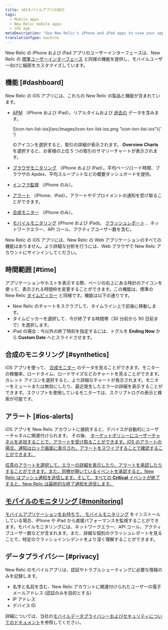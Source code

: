 ```yaml
---
title: iOSモバイルアプリの紹介
tags:
  - Mobile apps
  - New Relic mobile apps
  - iOS app
metaDescription: "Use New Relic's iPhone and iPad apps to view your applications, infrastructure data, and key transactions, plus any alerts about them."
translationType: machine
---
```


New Relic の iPhone および iPad アプリのユーザーインターフェースは、New Relic の [標準ユーザーインターフェース](/docs/site/standard-dashboard-features) と同様の機能を提供し、モバイルユーザー向けに細部をカスタマイズしています。

## 機能 [#dashboard]

New Relic の iOS アプリには、これらの New Relic の製品と機能が含まれています。

- [APM](/docs/apm) （iPhone および iPad）。リアルタイムおよび [過去の](#time) データを含みます。

  <ImageSizing width="33px" height="20px">
    ![icon-txn-list-ios](src/images/icon-txn-list-ios.png
    "icon-txn-list-ios"){' '}
  </ImageSizing>

  のアイコンを選択すると、取引の詳細が表示されます。 **Overview Charts** を選択すると、お客様の上位 5 つの取引のサマリーチャートが表示されます。

- [ブラウザモニタリング](/docs/browser) （iPhone および iPad）。平均ページロード時間、ブラウザの Apdex、平均スループットなどの概要ダッシュボードを提供。

- [インフラ監視](/docs/infrastructure) （iPhone のみ）。

- [アラート](#ios-alerts) （iPhone、iPad）。アラートやデプロイメントの通知を受け取ることができます。

- [合成モニター](#synthetics) （iPhone のみ）。

- [モバイルモニタリング](#monitoring) (iPhone および iPad)。 [クラッシュレポート](/docs/mobile-monitoring/mobile-monitoring-ui/mobile-app-dashboards/mobile-apps-crash-dashboard) 、ネットワークエラー、API コール、アクティブユーザー数を含む。

New Relic の iOS アプリには、New Relic の Web アプリケーションのすべての機能はありません。より詳細な分析を行うには、Web ブラウザで New Relic アカウントにサインインしてください。

## 時間範囲 [#time]

アプリケーションやホストを表示する際、ページの右上にある時計のアイコンを使って、表示される時間枠を変更することができます。この機能は、標準の New Relic [タイムピッカー](/docs/site/timepicker-setting-time-periods-to-view-data) と同様です。機能は以下の通りです。

- New Relic のチャートをスクラブして、タイムライン上で前後に移動します。
- タイムピッカーを選択して、今が終了する時間帯（30 分前から 90 日前まで）を選択します。
- iPad の場合：今以外の終了時刻を指定するには、トグルを **Ending Now** から **Custom Date** へとスライドさせます。

## 合成のモニタリング [#synthetics]

iOS アプリを使って、 [合成モニター](/docs/synthetics/new-relic-synthetics/getting-started/new-relic-synthetics) のデータを見ることができます。モニターの稼働率、ロードタイム、ロードサイズなどのチャートを見ることができます。カレット <Icon name="fe-chevron-down"/>アイコンを選択すると、より詳細なチャートが表示されます。モニターをミュートまたは無効にしたり、最近発生したエラーの詳細を表示することができます。スクリプトを使用しているモニターでは、スクリプトログの表示と検索が可能です。

## アラート [#ios-alerts]

iOS アプリを New Relic アカウントに接続すると、デバイスが自動的にユーザーチャネルに関連付けられます。 その後、 [ターゲットポリシーにユーザーチャネルを追加することで、アラートを受け取ることができます。iOS のアラートの場合、通知はロック画面に表示され、アラートをスワイプすることで確認することができます。](/docs/alerts/new-relic-alerts-beta/managing-notification-channels/notification-channels-controlling-where-send-alerts#mobile-push)

[任意のアラートを選択して、エラーの詳細を表示したり、アラートを承認したりすることができます。また、同僚が開いているイベントを承認すると、New Relic はプッシュ通知を送信します。そして、すべての **Critical** イベントが終了すると、New Relic は最終的な終了通知を送信します。](/docs/alerts/new-relic-alerts-beta/managing-notification-channels/notification-channels-controlling-where-send-alerts#mobile-push)

## [モバイルのモニタリング [#monitoring]](/docs/alerts/new-relic-alerts-beta/managing-notification-channels/notification-channels-controlling-where-send-alerts#mobile-push)

[モバイルアプリケーションをお持ちで、 ](/docs/alerts/new-relic-alerts-beta/managing-notification-channels/notification-channels-controlling-where-send-alerts#mobile-push)[モバイルモニタリング](/docs/mobile-apps/new-relic-mobile) をインストールしている場合、iPhone や iPad から直接パフォーマンスを監視することができます。モバイルモニタリングには、ネットワークエラー、API コール、アクティブユーザー数などが含まれます。また、詳細な個別のクラッシュレポートを見ることで、特定のクラッシュインシデントをより深く理解することができます。

## データプライバシー [#privacy]

New Relic のモバイルアプリは、認証やトラブルシューティングに必要な情報のみを記録します。

- 名字と名前を含む、New Relic アカウントに関連付けられたユーザーの電子メールアドレス (認証のみを目的とする)
- IP アドレス
- デバイス ID

詳細については、当社の[モバイルデータプライバシーおよびセキュリティについてのドキュメント](/docs/mobile-monitoring/new-relic-mobile/get-started/security-mobile-apps)を参照してください。
